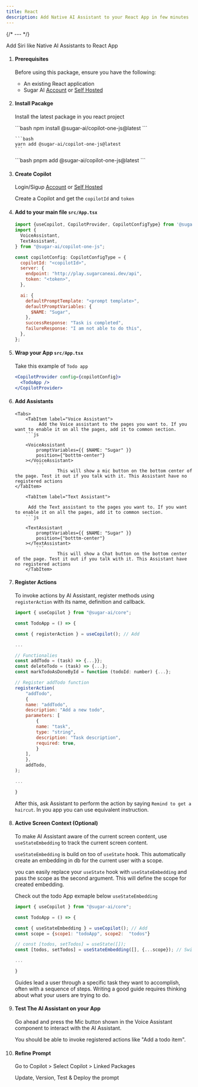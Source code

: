 ```yaml
---
title: React
description: Add Native AI Assistant to your React App in few minutes
---
```



{/* --- */}

Add Siri like Native AI Assistants to React App

<Steps>

1.  #### Prerequisites

    Before using this package, ensure you have the following:

    - An existing React application
    - Sugar AI [Account](https://play.sugarcaneai.dev) or [Self Hosted](https://github.com/SugarAI-HQ/CopilotOne/)

2.  #### Install Pacakge

    Install the latest package in you react project

    <Tabs>

    <TabItem label="npm">
      ```bash
      npm install @sugar-ai/copilot-one-js@latest
      ```

      </TabItem>

      <TabItem label="yarn">

        ```bash
        yarn add @sugar-ai/copilot-one-js@latest
        ```
      </TabItem>

      <TabItem label="pnpm">
        ```bash
        pnpm add @sugar-ai/copilot-one-js@latest
        ```
      </TabItem>

    </Tabs>

3.  #### Create Copilot

    Login/Sigup [Account](https://play.sugarcaneai.dev) or [Self Hosted](https://github.com/SugarAI-HQ/CopilotOne/)

    Create a Copilot and get the `copilotId` and `token`

4.  #### Add to your main file `src/App.tsx`

    ```jsx
    import {useCopilot, CopilotProvider, CopilotConfigType} from '@sugar-ai/core';
    import {
      VoiceAssistant,
      TextAssistant,
    } from "@sugar-ai/copilot-one-js";

    const copilotConfig: CopilotConfigType = {
      copilotId: "<copilotId>",
      server: {
        endpoint: "http://play.sugarcaneai.dev/api",
        token: "<token>",
      },

      ai: {
        defaultPromptTemplate: "<prompt template>",
        defaultPromptVariables: {
          $NAME: "Sugar",
        },
        successResponse: "Task is completed",
        failureResponse: "I am not able to do this",
      },
    };
    ```

5.  #### Wrap your App `src/App.tsx`

    Take this example of `Todo app`

    ```jsx
    <CopilotProvider config={copilotConfig}>
      <TodoApp />
    </CopilotProvider>
    ```

6.  #### Add Assistants

        <Tabs>
        	<TabItem label="Voice Assistant">
        		 Add the Voice assistant to the pages you want to. If you want to enable it on all the pages, add it to common section.
        	```js

        	<VoiceAssistant
        		promptVariables={{ $NAME: "Sugar" }}
        		position={"botttm-center"}
        	></VoiceAssistant>
        		```
        				This will show a mic button on the bottom center of the page. Test it out if you talk with it. This Assistant have no registered actions
        </TabItem>

        	<TabItem label="Text Assistant">

        	 Add the Text assistant to the pages you want to. If you want to enable it on all the pages, add it to common section.
        	```js

        	<TextAssistant
        		promptVariables={{ $NAME: "Sugar" }}
        		position={"botttm-center"}
        	></TextAssistant>
        		```
        				This will show a Chat button on the bottom center of the page. Test it out if you talk with it. This Assistant have no registered actions
        	</TabItem>

    </Tabs>

7.  #### Register Actions

    To invoke actions by AI Assistant, register methods using `registerAction` with its name, definition and callback.

    ```js
    import { useCopilot } from "@sugar-ai/core";

    const TodoApp = () => {

    const { registerAction } = useCopilot(); // Add

    ...

    // Functionalies
    const addTodo = (task) => {...}};
    const deleteTodo = (task) => {...};
    const markTodoAsDoneById = function (todoId: number) {...};

    // Register addTodo function
    registerAction(
    	"addTodo",
    	{
    	name: "addTodo",
    	description: "Add a new todo",
    	parameters: [
    		{
    		name: "task",
    		type: "string",
    		description: "Task description",
    		required: true,
    		}
    	],
    	},
    	addTodo,
    );

    ...

    }

    ```

    After this, ask Assistant to perform the action by saying `Remind to get a haircut`. In you app you can use equivalent instruction.

8.  #### Active Screen Context (Optional)

    To make AI Assistant aware of the current screen content, use `useStateEmbedding` to track the current screen content.

    `useStateEmbedding` is build on too of `useState` hook. This automatically create an embedding in db for the current user with a scope.

    you can easily replace your `useState` hook with `useStateEmbedding` and pass the scope as the second argument. This will define the scope for created embedding.

    Check out the todo App exmaple below
    `useStateEmbedding`

    ```js
    import { useCopilot } from "@sugar-ai/core";

    const TodoApp = () => {

    const { useStateEmbedding } = useCopilot(); // Add
    const scope = {scope1: "todoApp", scope2:  "todos"}

    // const [todos, setTodos] = useState([]);
    const [todos, setTodos] = useStateEmbedding([], {...scope}); // Switch

    ...

    }

    ```

    Guides lead a user through a specific task they want to accomplish, often with a sequence of steps.
    Writing a good guide requires thinking about what your users are trying to do.

9.  #### Test The AI Assistant on your App

    Go ahead and press the Mic button shown in the Voice Assistant component to interact with the AI Assistant.

    You should be able to invoke registered actions like "Add a todo item".

10. #### Refine Prompt

    Go to Copilot > Select Copilot > Linked Packages

    Update, Version, Test & Deploy the prompt

</Steps>
